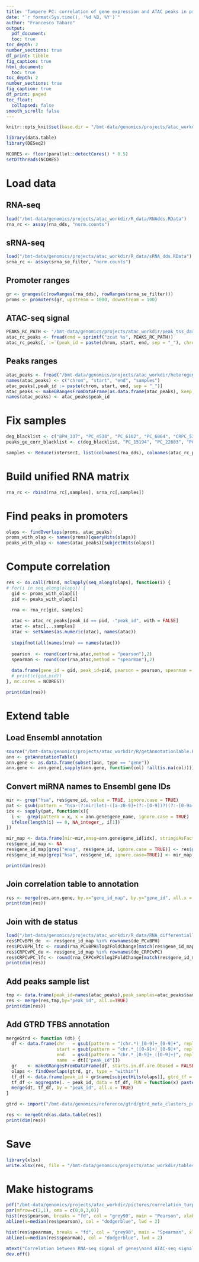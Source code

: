 ```yaml
---
title: 'Tampere PC: correlation of gene expression and ATAC peaks in promoter region'
date: "`r format(Sys.time(), '%d %B, %Y')`"
author: "Francesco Tabaro"
output:
  pdf_document:
  toc: true
toc_depth: 2
number_sections: true  
df_print: tibble
fig_caption: true
html_document:
  toc: true
toc_depth: 2
number_sections: true
fig_caption: true
df_print: paged
toc_float:
  collapsed: false
smooth_scroll: false
---
```


```r
knitr::opts_knit$set(base.dir = "/bmt-data/genomics/projects/atac_workdir/")

library(data.table)
library(DESeq2)

NCORES <- floor(parallel::detectCores() * 0.5)
setDTthreads(NCORES)
```

# Load data

## RNA-seq

```r
load("/bmt-data/genomics/projects/atac_workdir/R_data/RNAdds.RData")
rna_rc <- assay(rna_dds, "norm.counts")
```

## sRNA-seq

```r
load("/bmt-data/genomics/projects/atac_workdir/R_data/sRNA_dds.RData")
srna_rc <- assay(srna_se_filter, "norm.counts")
```

## Promoter ranges

```r
gr <- granges(c(rowRanges(rna_dds), rowRanges(srna_se_filter)))
proms <- promoters(gr, upstream = 1000, downstream = 100)
```


## ATAC-seq signal 

```r
PEAKS_RC_PATH <- "/bmt-data/genomics/projects/atac_workdir/peak_tss_dar_quantifications/peak_quantification.tsv.gz"
atac_rc_peaks <- fread(cmd = sprintf("zcat %s", PEAKS_RC_PATH))
atac_rc_peaks[,`:=`(peak_id = paste(chrom, start, end, sep = "_"), chrom=NULL, start=NULL, end=NULL)]
```

## Peaks ranges

```r
atac_peaks <- fread("/bmt-data/genomics/projects/atac_workdir/heterogeneity/peaks_and_their_corresponding_samples.tsv")
names(atac_peaks) <- c("chrom", "start", "end", "samples")
atac_peaks[,peak_id := paste(chrom, start, end, sep = "_")]
atac_peaks <- makeGRangesFromDataFrame(as.data.frame(atac_peaks), keep.extra.columns = TRUE, starts.in.df.are.0based = TRUE)
names(atac_peaks) <- atac_peaks$peak_id
```

# Fix samples

```r
deg_blacklist <- c("BPH_337", "PC_4538", "PC_6102", "PC_6864", "CRPC_531")
peaks_ge_corr_blacklist <- c(deg_blacklist, "PC_15194", "PC_22603", "PC_4786")

samples <- Reduce(intersect, list(colnames(rna_dds), colnames(atac_rc_peaks), colnames(srna_se_filter))) # 28 samples

```

# Build unified RNA matrix

```r
rna_rc <- rbind(rna_rc[,samples], srna_rc[,samples])
```

# Find peaks in promoters

```r
olaps <- findOverlaps(proms, atac_peaks)
proms_with_olap <- names(proms)[queryHits(olaps)]
peaks_with_olap <- names(atac_peaks)[subjectHits(olaps)]
```

# Compute correlation

```r
res <- do.call(rbind, mclapply(seq_along(olaps), function(i) {
# for(i in seq_along(olaps)) {
  gid <- proms_with_olap[i]
  pid <- peaks_with_olap[i]

  rna <- rna_rc[gid, samples]
  
  atac <- atac_rc_peaks[peak_id == pid, -"peak_id", with = FALSE]
  atac <- atac[,..samples]
  atac <- setNames(as.numeric(atac), names(atac))
  
  stopifnot(all(names(rna) == names(atac)))
  
  pearson  <- round(cor(rna,atac,method = "pearson"),2)
  spearman <- round(cor(rna,atac,method = "spearman"),2)
  
  data.frame(gene_id = gid, peak_id=pid, pearson = pearson, spearman = spearman, stringsAsFactors = FALSE)
  # print(c(gid,pid))
}, mc.cores = NCORES))
```

```r
print(dim(res))
```


# Extend table

## Load Ensembl annotation

```r
source("/bmt-data/genomics/projects/atac_workdir/R/getAnnotationTable.R")
ann <- getAnnotationTable()
ann.gene <- as.data.frame(subset(ann, type == "gene"))
ann.gene <- ann.gene[,sapply(ann.gene, function(col) !all(is.na(col)))]
```

## Convert miRNA names to Ensembl gene IDs

```r
mir <- grep("hsa", res$gene_id, value = TRUE, ignore.case = TRUE)
pat <- gsub(pattern = "hsa-(?:mir|let)-([a-z0-9]+(?:-[0-9])?)(?:-[0-9a-z]+)?$", replacement = "mir\\1$", x = mir, ignore.case = TRUE)
idx <- sapply(pat, function(x){ 
  i <-  grep(pattern = x, x = ann.gene$gene_name, ignore.case = TRUE)
  ifelse(length(i) == 0, NA_integer_, i[1])
})

mir_map <- data.frame(mir=mir,ensg=ann.gene$gene_id[idx], stringsAsFactors = FALSE)
res$gene_id_map <- NA
res$gene_id_map[grep("ensg", res$gene_id, ignore.case = TRUE)] <- res$gene_id[grep("ensg", res$gene_id, ignore.case = TRUE)]
res$gene_id_map[grep("hsa", res$gene_id, ignore.case=TRUE)] <- mir_map[match(res$gene_id[grep("hsa", res$gene_id, ignore.case=TRUE)], mir_map$mir), "ensg"]
```

```r
print(dim(res))
```


## Join correlation table to annotation

```r
res <- merge(res,ann.gene, by.x="gene_id_map", by.y="gene_id", all.x = TRUE)
print(dim(res))
```

## Join with de status

```r
load("/bmt-data/genomics/projects/atac_workdir/R_data/RNA_differentiallyExpressed.RData")
res$PCvBPH_de  <- res$gene_id_map %in% rownames(de_PCvBPH)
res$PCvBPH_lfc <- round(rna_PCvBPH$log2FoldChange[match(res$gene_id_map, rownames(rna_PCvBPH))],2)
res$CRPCvPC_de <- res$gene_id_map %in% rownames(de_CRPCvPC)
res$CRPCvPC_lfc <- round(rna_CRPCvPC$log2FoldChange[match(res$gene_id_map, rownames(rna_CRPCvPC))],2)
print(dim(res))
```

## Add peaks sample list

```r
tmp <- data.frame(peak_id=names(atac_peaks),peak_samples=atac_peaks$samples)
res <- merge(res,tmp,by="peak_id", all.x=TRUE)
print(dim(res))
```

## Add GTRD TFBS annotation

```r
mergeGtrd <- function (dt) {
  df <- data.frame(chr   = gsub(pattern = "(chr.*)_[0-9]+_[0-9]+", replacement = "\\1", x = dt[["peak_id"]]),
                   start = gsub(pattern = "chr.*_([0-9]+)_[0-9]+", replacement = "\\1", x = dt[["peak_id"]]),
                   end   = gsub(pattern = "chr.*_[0-9]+_([0-9]+)", replacement = "\\1", x = dt[["peak_id"]]),
                   name  = dt[["peak_id"]])
  gr    <- makeGRangesFromDataFrame(df, starts.in.df.are.0based = FALSE, keep.extra.columns = TRUE)
  olaps <- findOverlaps(gtrd, gr, type = "within")
  tf_df <- data.frame(peak_id = gr$name[subjectHits(olaps)], gtrd_tf = gtrd$name[queryHits(olaps)])
  tf_df <- aggregate(. ~ peak_id, data = tf_df, FUN = function(x) paste(as.character(unique(tf_df[x, "gtrd_tf"])), collapse = ", "))
  merge(dt, tf_df, by = "peak_id", all.x = TRUE)
}

gtrd <- import("/bmt-data/genomics/reference/gtrd/gtrd_meta_clusters_prostate_w_names.bed")

res <- mergeGtrd(as.data.table(res))
print(dim(res))
```

# Save

```r
library(xlsx)
write.xlsx(res, file = "/bmt-data/genomics/projects/atac_workdir/tables/correlation_turp/correlation_peaks.xlsx")
```

# Make histograms

```r
pdf("/bmt-data/genomics/projects/atac_workdir/pictures/correlation_turp/correlation_peaks.pdf")
par(mfrow=c(2,1), oma = c(0,0,3,0))
hist(res$pearson, breaks = "fd", col = "grey90", main = "Pearson", xlab = sprintf("Pearson correlation coefficient - median = %.2f", median(res$pearson)))
abline(v=median(res$pearson), col = "dodgerblue", lwd = 2)

hist(res$spearman, breaks = "fd", col = "grey90", main = "Spearman", xlab = sprintf("Spearman correlation coefficient - median = %.2f", median(res$spearman)))
abline(v=median(res$spearman), col = "dodgerblue", lwd = 2)

mtext("Correlation between RNA-seq signal of genes\nand ATAC-seq signal of peaks in promoter region (-1kbp to 100bp around TSS)", outer = TRUE, line = 1)
dev.off()
```


